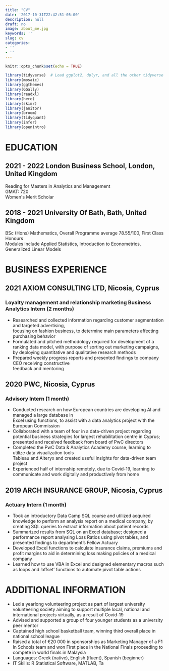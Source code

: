 ```yaml
---
title: "CV"
date: '2017-10-31T22:42:51-05:00'
description: null
draft: no
image: about_me.jpg
keywords: ''
slug: cv
categories:
- ''
- ''
---
```


```r
knitr::opts_chunk$set(echo = TRUE)
```

```r
library(tidyverse)  # Load ggplot2, dplyr, and all the other tidyverse packages
library(mosaic)
library(ggthemes)
library(GGally)
library(readxl)
library(here)
library(skimr)
library(janitor)
library(broom)
library(tidyquant)
library(infer)
library(openintro)
```


# EDUCATION   

## 2021 - 2022	London Business School, London, United Kingdom  
Reading for Masters in Analytics and Management   
GMAT: 720   
Women\'s Merit Scholar   

## 2018 - 2021	University Of Bath, Bath, United Kingdom   
BSc (Hons) Mathematics, Overall Programme average 78.55/100, First Class Honours   
Modules include Applied Statistics, Introduction to Econometrics, Generalized Linear Models   

# BUSINESS EXPERIENCE 

## 2021 AXIOM CONSULTING LTD, Nicosia, Cyprus   
### Loyalty management and relationship marketing Business Analytics Intern (2 months)   


-	Researched and collected information regarding customer segmentation and targeted advertising,   
focusing on fashion business, to determine main parameters affecting purchasing behavior
-	Formulated and pitched methodology required for development of a ranking data model, with purpose of    sorting out marketing campaigns, by deploying quantitative and qualitative research methods
-	Prepared weekly progress reports and presented findings to company CEO receiving constructive   
feedback and mentoring


## 2020	PWC, Nicosia, Cyprus \n
### Advisory Intern (1 month) \n


-	Conducted research on how European countries are developing AI and managed a large database in    
Excel using functions, to assist with a data analytics project with the European Commission
-	Collaborated with a team of four in a data-driven project regarding potential business strategies for    largest rehabilitation centre in Cyprus; presented and received feedback from board of PwC directors
-	Completed the PwC Data & Analytics Academy course, learning to utilize data visualization tools   
Tableau and Alteryx and created useful insights for data-driven team project
- Experienced half of internship remotely, due to Covid-19, learning to communicate and work digitally and    productively from home

## 2019	ARCH INSURANCE GROUP, Nicosia, Cyprus 
### Actuary Intern (1 month) 


-	Took an introductory Data Camp SQL course and utilized acquired knowledge to perform an analysis report on a medical company, by creating SQL queries to extract information about patient records
-	Summarized results from SQL on an Excel database; designed a performance report analysing Loss Ratios using pivot tables, and presented findings to department's Fellow Actuary
-	Developed Excel functions to calculate insurance claims, premiums and profit margins to aid in determining loss making policies of a medical company
-	Learned how to use VBA in Excel and designed elementary macros such as loops and 'offset' functions to automate pivot table actions
   

# ADDITIONAL INFORMATION \n
-	Led a yearlong volunteering project as part of largest university volunteering society aiming to support multiple local, national and international projects virtually, as a result of Covid-19
-	Advised and supported a group of four younger students as a university peer mentor
-	Captained high school basketball team, winning third overall place in national school league
-	Raised a total of €20 000 in sponsorships as Marketing Manager of a F1 In Schools team and won First place in the National Finals proceeding to compete in world finals in Malaysia
-	Languages: Greek (native), English (fluent), Spanish (beginner)
-	IT Skills: R Statistical Software, MATLAB, Ta

